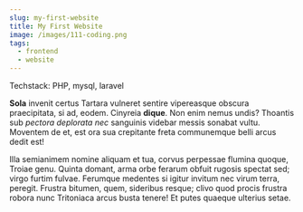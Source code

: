 ```yaml
---
slug: my-first-website
title: My First Website
image: /images/111-coding.png
tags:
  - frontend
  - website
---
```


Techstack: PHP, mysql, laravel

**Sola** invenit certus Tartara vulneret sentire vipereasque obscura
praecipitata, si ad, eodem. Cinyreia **dique**. Non enim nemus undis? Thoantis
sub _pectora deplorata nec_ sanguinis videbar messis sonabat vultu. Moventem de
et, est ora sua crepitante freta communemque belli arcus dedit est!

Illa semianimem nomine aliquam et tua, corvus perpessae flumina quoque, Troiae
genu. Quinta domant, arma orbe ferarum obfuit rugosis spectat sed; virgo furtim
fulvae. Ferumque medentes si igitur invitum nec virum terra, peregit. Frustra
bitumen, quem, sideribus resque; clivo quod procis frustra robora nunc
Tritoniaca arcus busta tenere! Et putes quaeque ulterius setae.
